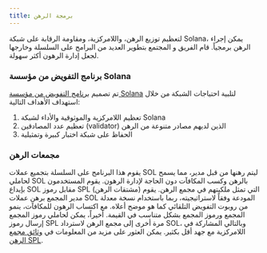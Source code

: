 ```yaml
---
title: برمجة الرهن
---
```


لتعظيم توزيع الرهن، واللامركزية، ومقاومة الرقابة على شبكة Solana، يمكن إجراء
الرهن برمجياً. قام الفريق و المجتمع بتطوير العديد من البرامج على السلسلة وخارجها
لجعل إدارة الرهون أكثر سهولة.

### برنامج التفويض من مؤسسة Solana

تم تصميم [برنامج التفويض من مؤسسة Solana](https://solana.org/delegation-program)
لتلبية احتياجات الشبكة من خلال استهداف الأهداف التالية:

1. تعظيم اللامركزية والموثوقية والأداء لشبكة Solana
2. تعظيم عدد المصادقين (validator) الذين لديهم مصادر متنوعة من الرهن
3. الحفاظ على شبكة اختبار كبيرة وتمثيلية

### مجمعات الرهن

يقوم هذا البرنامج على السلسلة بتجميع عملات SOL ليتم رهنها من قبل مدير، مما يسمح
لحاملي SOL بالرهن وكسب المكافآت دون الحاجة لإدارة الرهون. يقوم المستخدمون بإيداع
SOL مقابل رموز SPL (مشتقات الرهن) التي تمثل ملكيتهم في مجمع الرهن. يقوم مدير
المجمع برهن عملات SOL المودعة وفقاً لاستراتيجيته، ربما باستخدام نسخة معدلة من
روبوت التفويض التلقائي كما هو موضح أعلاه. مع اكتساب الرهون للمكافآت، ينمو المجمع
ورموز المجمع بشكل متناسب في القيمة. أخيراً، يمكن لحاملي رموز المجمع إرسال رموز
SPL مرة أخرى إلى مجمع الرهن لاسترداد SOL، وبالتالي المشاركة في اللامركزية مع جهد
أقل بكثير. يمكن العثور على مزيد من المعلومات في
[وثائق مجمع الرهن SPL](https://spl.solana.com/stake-pool).
